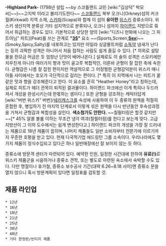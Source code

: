 '''-Highland Park-''' (1798년 설립 ~~by 스코틀랜드 교민 [wiki:"김상덕" 박모씨]~~)~~고지박 이라고 불리기도한다~~
[[스코틀랜드]] 북부 오크니(Orkney)섬의 커크월(Kirkwall) 지역 소재, [[스카파]](Scapa)와 함께 이 섬의 '''유이한''' [[위스키]] 증류소이다.
위스키 생산지역 분류상 기타 섬지역으로 분류되나, 오크니 섬까지 [[하이랜드]] 지방으로 묶어서 취급하는 경우도 있다.
기본적으로 상당한 양의 [wiki:"디즈니 만화에 나오는 그 피트아님" 피트](Peat)를 쓰는 관계로 '''"[[3S]]"''' 요소 ~~(Sports,Screen,'''[[Sex]]''')~~ (Smoky,Spicy,Salty)를 내포하고는 있지만 아일라 싱글몰트처럼 [[소독약]] 냄새가 난다는 등의 괴팍한 성격은 아니어서 처음 접하는 사람도 쉽게 즐길 수 있다. [* 의외로 설탕물을 한모금 머금은 듯 엄청난 단맛이 배어나온다.]
실제로도 이 술의 성격은 스모키에만 치우친게 아니라 여러가지 향과 맛이 골고루 복합적인, 이른바 균형이 잘 잡힌 축에 속한다. 균형감은 나름 잘 잡힌 편이지만 역설적으로 그 어정쩡한 균형감덕분이 위스키 매니아들 사이에서는 호오가 극단적으로 갈리는 편이다. [* 특히 이 지역에서 나는 피트가 꿀같은 맛과 향을 강조해준다고 한다. 이 요소를 흔히 "Heather Honey"라고 칭하는데, 실제로 피트가 헤더 관목이 퇴적된 결과물이다. 하이랜드 파크에선 이게 특히나 두드러져서 개성을 완성시키는데 한몫하는 셈이다.]
또한 균형을 강조하는 캐릭터답게 [wiki:"버번 위스키" 버번]/[[쉐리]]캐스크를 숙성에 사용하여 이 두 종류의 원액을 적절히 혼합한 후, 병입하기 전 마지막 단계로서 이렇게 섞은 원액을 다시 반년동안 후숙성과정을 거쳐서 균형감과 복합성을 살린다.
'''색소첨가도 안한다.''' ~~칠필터링은 할것 같지만~~[* 45% 알콜 볼륨 이하는 무조건 냉각 여과(칠필터링)를 한다고 보는게 맞다. 고급 지방산이 그 이하 도수에서는 쉽게 변성한다고.]
하이랜드 파크의 개성을 가장 잘 드러내는 제품으로 18년 제품이 꼽히며, 나머지 제품들도 일반 소비자부터 전문가에 이르기까지 꾸준한 호평을 받고 있다.
현재 다국적기업 에드링턴 그룹 소속이다. 우리나라에도 몇가지 제품이 정식수입되고 있다곤 하나 일반매장에선 잘 보이지 않는 듯 하다. 

증류소에 방문객 센터가 마련되어 있다. 예약한 인원, 일정한 시간대에 한하여 '''유료(!)'''로 위스키 제품군을 시음하거나 증류소 견학, 또는 별도로 마련된 숙소에서 숙박할 수도 있다. 다만 명절이나 휴가철, 증류소 보수공사 기간(대략 6.26~8.18 사이)엔 증류소 문을 열지 않으니 혹시 방문계획이 있다면 일정표를 검토할 것. 
== 제품 라인업 ==
 * 12년
 * 16년
 * 18년
 * 21년
 * 25년
 * 30년
 * 40년
 * 기타 한정판/빈티지 제품
